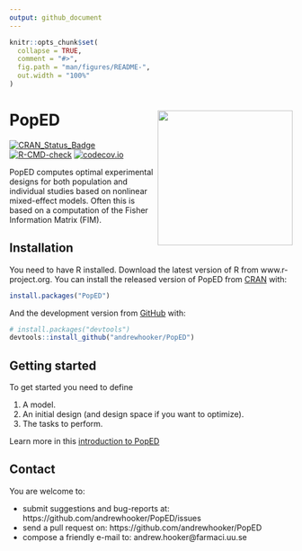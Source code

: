 ```yaml
---
output: github_document
---
```


<!-- README.md is generated from README.Rmd. Please edit that file -->

```r
knitr::opts_chunk$set(
  collapse = TRUE,
  comment = "#>",
  fig.path = "man/figures/README-",
  out.width = "100%"
)
```

# PopED <img src="man/figures/logo.png" align="right" alt="" width="240" />
<!-- badges: start -->
[![CRAN_Status_Badge](https://www.r-pkg.org/badges/version/PopED)](https://CRAN.R-project.org/package=PopED)
[![R-CMD-check](https://github.com/andrewhooker/PopED/workflows/R-CMD-check/badge.svg)](https://github.com/andrewhooker/PopED/actions)
[![codecov.io](https://codecov.io/github/andrewhooker/PopED/coverage.svg?branch=master)](https://codecov.io/github/andrewhooker/PopED?branch=master)
<!-- badges: end -->

PopED computes optimal experimental designs for both population 
and individual studies based on nonlinear mixed-effect models. 
Often this is based on a computation of the Fisher Information Matrix (FIM). 

## Installation

You need to have R installed.  Download the latest version of R from www.r-project.org.
You can install the released version of PopED from [CRAN](https://CRAN.R-project.org) with:

``` r
install.packages("PopED")
```

And the development version from [GitHub](https://github.com/) with:

``` r
# install.packages("devtools")
devtools::install_github("andrewhooker/PopED")
```
## Getting started

To get started you need to define 

1. A model.
2. An initial design (and design space if you want to optimize). 
3. The tasks to perform. 

Learn more in this [introduction to PopED](https://andrewhooker.github.io/PopED/articles/intro-poped.html)

## Contact

You are welcome to:

* submit suggestions and bug-reports at: https://github.com/andrewhooker/PopED/issues 
* send a pull request on: https://github.com/andrewhooker/PopED
* compose a friendly e-mail to: andrew.hooker@farmaci.uu.se 


